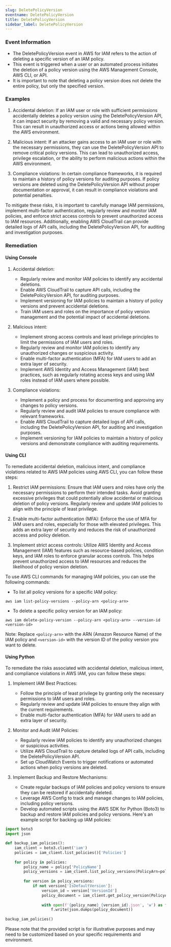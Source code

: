 ```yaml
--- 
slug: DeletePolicyVersion
eventname: DeletePolicyVersion
title: DeletePolicyVersion
sidebar_label: DeletePolicyVersion
---
```

                       
### Event Information

- The DeletePolicyVersion event in AWS for IAM refers to the action of deleting a specific version of an IAM policy.
- This event is triggered when a user or an automated process initiates the deletion of a policy version using the AWS Management Console, AWS CLI, or API.
- It is important to note that deleting a policy version does not delete the entire policy, but only the specified version.


### Examples

1. Accidental deletion: If an IAM user or role with sufficient permissions accidentally deletes a policy version using the DeletePolicyVersion API, it can impact security by removing a valid and necessary policy version. This can result in unauthorized access or actions being allowed within the AWS environment.

2. Malicious intent: If an attacker gains access to an IAM user or role with the necessary permissions, they can use the DeletePolicyVersion API to remove critical policy versions. This can lead to unauthorized access, privilege escalation, or the ability to perform malicious actions within the AWS environment.

3. Compliance violations: In certain compliance frameworks, it is required to maintain a history of policy versions for auditing purposes. If policy versions are deleted using the DeletePolicyVersion API without proper documentation or approval, it can result in compliance violations and potential penalties.

To mitigate these risks, it is important to carefully manage IAM permissions, implement multi-factor authentication, regularly review and monitor IAM policies, and enforce strict access controls to prevent unauthorized access to IAM resources. Additionally, enabling AWS CloudTrail can provide detailed logs of API calls, including the DeletePolicyVersion API, for auditing and investigation purposes.

### Remediation

#### Using Console

1. Accidental deletion:
   - Regularly review and monitor IAM policies to identify any accidental deletions.
   - Enable AWS CloudTrail to capture API calls, including the DeletePolicyVersion API, for auditing purposes.
   - Implement versioning for IAM policies to maintain a history of policy versions and prevent accidental deletions.
   - Train IAM users and roles on the importance of policy version management and the potential impact of accidental deletions.

2. Malicious intent:
   - Implement strong access controls and least privilege principles to limit the permissions of IAM users and roles.
   - Regularly review and monitor IAM policies to identify any unauthorized changes or suspicious activity.
   - Enable multi-factor authentication (MFA) for IAM users to add an extra layer of security.
   - Implement AWS Identity and Access Management (IAM) best practices, such as regularly rotating access keys and using IAM roles instead of IAM users where possible.

3. Compliance violations:
   - Implement a policy and process for documenting and approving any changes to policy versions.
   - Regularly review and audit IAM policies to ensure compliance with relevant frameworks.
   - Enable AWS CloudTrail to capture detailed logs of API calls, including the DeletePolicyVersion API, for auditing and investigation purposes.
   - Implement versioning for IAM policies to maintain a history of policy versions and demonstrate compliance with auditing requirements.

#### Using CLI

To remediate accidental deletion, malicious intent, and compliance violations related to AWS IAM policies using AWS CLI, you can follow these steps:

1. Restrict IAM permissions: Ensure that IAM users and roles have only the necessary permissions to perform their intended tasks. Avoid granting excessive privileges that could potentially allow accidental or malicious deletion of policy versions. Regularly review and update IAM policies to align with the principle of least privilege.

2. Enable multi-factor authentication (MFA): Enforce the use of MFA for IAM users and roles, especially for those with elevated privileges. This adds an extra layer of security and reduces the risk of unauthorized access and policy deletion.

3. Implement strict access controls: Utilize AWS Identity and Access Management (IAM) features such as resource-based policies, condition keys, and IAM roles to enforce granular access controls. This helps prevent unauthorized access to IAM resources and reduces the likelihood of policy version deletion.

To use AWS CLI commands for managing IAM policies, you can use the following commands:

- To list all policy versions for a specific IAM policy:
```
aws iam list-policy-versions --policy-arn <policy-arn>
```

- To delete a specific policy version for an IAM policy:
```
aws iam delete-policy-version --policy-arn <policy-arn> --version-id <version-id>
```

Note: Replace `<policy-arn>` with the ARN (Amazon Resource Name) of the IAM policy and `<version-id>` with the version ID of the policy version you want to delete.

#### Using Python

To remediate the risks associated with accidental deletion, malicious intent, and compliance violations in AWS IAM, you can follow these steps:

1. Implement IAM Best Practices:
   - Follow the principle of least privilege by granting only the necessary permissions to IAM users and roles.
   - Regularly review and update IAM policies to ensure they align with the current requirements.
   - Enable multi-factor authentication (MFA) for IAM users to add an extra layer of security.

2. Monitor and Audit IAM Policies:
   - Regularly review IAM policies to identify any unauthorized changes or suspicious activities.
   - Utilize AWS CloudTrail to capture detailed logs of API calls, including the DeletePolicyVersion API.
   - Set up CloudWatch Events to trigger notifications or automated actions when policy versions are deleted.

3. Implement Backup and Restore Mechanisms:
   - Create regular backups of IAM policies and policy versions to ensure they can be restored if accidentally deleted.
   - Leverage AWS Config to track and manage changes to IAM policies, including policy versions.
   - Develop automated scripts using the AWS SDK for Python (Boto3) to backup and restore IAM policies and policy versions. Here's an example script for backing up IAM policies:

```python
import boto3
import json

def backup_iam_policies():
    iam_client = boto3.client('iam')
    policies = iam_client.list_policies()['Policies']
    
    for policy in policies:
        policy_name = policy['PolicyName']
        policy_versions = iam_client.list_policy_versions(PolicyArn=policy['Arn'])['Versions']
        
        for version in policy_versions:
            if not version['IsDefaultVersion']:
                version_id = version['VersionId']
                policy_document = iam_client.get_policy_version(PolicyArn=policy['Arn'], VersionId=version_id)['PolicyVersion']['Document']
                
                with open(f'{policy_name}_{version_id}.json', 'w') as f:
                    f.write(json.dumps(policy_document))
                    
backup_iam_policies()
```

Please note that the provided script is for illustrative purposes and may need to be customized based on your specific requirements and environment.


 